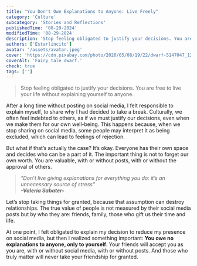 ```yaml
---
title: "You Don't Owe Explanations to Anyone: Live Freely"
category: 'Culture'
subcategory: 'Stories and Reflections'
publishedTime: '08-29-2024'
modifiedTime: '08-29-2024'
description: 'Stop feeling obligated to justify your decisions. You are free to live your life without explaining yourself to anyone.'
authors: ['Estarlincito']
avatar: '/assets/avatar.jpeg'
cover: 'https://cdn.pixabay.com/photo/2020/05/08/19/22/dwarf-5147047_1280.png'
coverAlt: 'Fairy tale dwarf.'
check: true
tags: ['']
---
```


<Introduction>

> Stop feeling obligated to justify your decisions. You are free to live your life without explaining yourself to anyone.

</Introduction>

<Contents>

After a long time without posting on social media, I felt responsible to explain myself, to share why I had decided to take a break. Culturally, we often feel indebted to others, as if we must justify our decisions, even when we make them for our own well-being. This happens because, when we stop sharing on social media, some people may interpret it as being excluded, which can lead to feelings of rejection.

But what if that’s actually the case? It’s okay. Everyone has their own space and decides who can be a part of it. The important thing is not to forget our own worth. You are valuable, with or without posts, with or without the approval of others.

> _&quot;Don’t live giving explanations for everything you do: it’s an unnecessary source of stress&quot; <br/> **-Valeria Sabater-**_

Let’s stop taking things for granted, because that assumption can destroy relationships. The true value of people is not measured by their social media posts but by who they are: friends, family, those who gift us their time and life.

At one point, I felt obligated to explain my decision to reduce my presence on social media, but then I realized something important: **You owe no explanations to anyone, only to yourself**. Your friends will accept you as you are, with or without social media, with or without posts. And those who truly matter will never take your friendship for granted.

</Contents>

